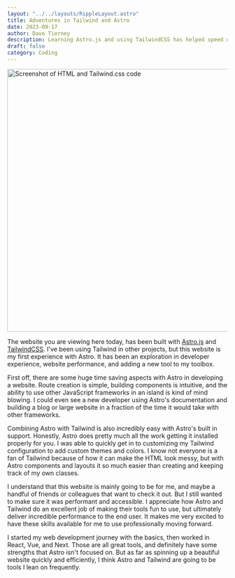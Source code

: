 ```yaml
---
layout: "../../layouts/RippleLayout.astro"
title: Adventures in Tailwind and Astro
date: 2023-09-17
author: Dave Tierney
description: Learning Astro.js and using TailwindCSS has helped speed up my development process.
draft: false
category: Coding
---
```



<Image
  src={astro_tailwind}
  alt="Screenshot of HTML and Tailwind.css code"
  height="600"
  width="1200"
/>

The website you are viewing here today, has been built with <a href="https://astro.build/" target="_blank" rel="noopener" className="whitespace-nowrap underline decoration-neon transition hover:text-neon">Astro.js</a> and <a href="https://tailwindcss.com/" target="_blank" rel="noopener" className="whitespace-nowrap underline decoration-neon transition hover:text-neon">TailwindCSS</a>. I've been using Tailwind in other projects, but this website is my first experience with Astro. It has been an exploration in developer experience, website performance, and adding a new tool to my toolbox.

First off, there are some huge time saving aspects with Astro in developing a website. Route creation is simple, building components is intuitive, and the ability to use other JavaScript frameworks in an island is kind of mind blowing. I could even see a new developer using Astro's documentation and building a blog or large website in a fraction of the time it would take with other frameworks.

Combining Astro with Tailwind is also incredibly easy with Astro's built in support. Honestly, Astro does pretty much all the work getting it installed properly for you. I was able to quickly get in to customizing my Tailwind configuration to add custom themes and colors. I know not everyone is a fan of Tailwind because of how it can make the HTML look messy, but with Astro components and layouts it so much easier than creating and keeping track of my own classes.

I understand that this website is mainly going to be for me, and maybe a handful of friends or colleagues that want to check it out. But I still wanted to make sure it was performant and accessible. I appreciate how Astro and Tailwind do an excellent job of making their tools fun to use, but ultimately deliver incredible performance to the end user. It makes me very excited to have these skills available for me to use professionally moving forward.

I started my web development journey with the basics, then worked in React, Vue, and Next. Those are all great tools, and definitely have some strengths that Astro isn't focused on. But as far as spinning up a beautiful website quickly and efficiently, I think Astro and Tailwind are going to be tools I lean on frequently.
